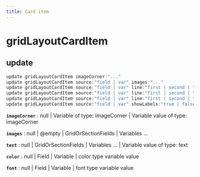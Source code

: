```yaml
---
title: Card item
---
```


# gridLayoutCardItem

## update

```js filename="Terminal" copy
update gridLayoutCardItem imageCorner:"..."
update gridLayoutCardItem source:"field | var" images:"..."
update gridLayoutCardItem source:"field | var" line:"first | second | third | fourth | fifth" segment:"first | middle | caption" text:"..."
update gridLayoutCardItem source:"field | var" line:"first | second | third | fourth | fifth" segment:"first | middle | caption" color:"..."
update gridLayoutCardItem source:"field | var" line:"first | second | third | fourth | fifth" segment:"first | middle | caption" font:"..."
update gridLayoutCardItem source:"field | var" showLabels:"true | false | yes | no"
```

**`imageCorner`**
 : null | Variable of type: imageCorner | Variable value of type: imageCorner

**`images`**
 : null | @empty | GridOrSectionFields | Variables ...

**`text`**
 : null | GridOrSectionFields | Variables ... | Variable value of type: text

**`color`**
 : null | Field | Variable | color type variable value

**`font`**
 : null | Field | Variable | font type variable value


